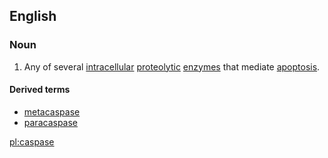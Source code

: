 ==English==

===Noun===
{{wikipedia}}
{{en-noun}}

# {{context|enzyme|lang=en}} Any of several [[intracellular]] [[proteolytic]] [[enzyme]]s that mediate [[apoptosis]].

====Derived terms====
* [[metacaspase]]
* [[paracaspase]]

[[pl:caspase]]